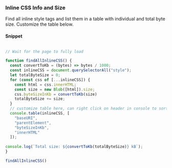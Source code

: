 ### Inline CSS Info and Size

Find all inline style tags and list them in a table with individual and total byte size. Customize the table below.

#### Snippet

```js copy

// Wait for the page to fully load

function findAllInlineCSS() {
  const convertToKb = (bytes) => bytes / 1000;
  const inlineCSS = document.querySelectorAll("style");
  let totalByteSize = 0;
  for (const css of [...inlineCSS]) {
    const html = css.innerHTML;
    const size = new Blob([html]).size;
    css.byteSizeInKb = convertToKb(size)
    totalByteSize += size;
  }
  // customize table here, can right click on header in console to sort table
  console.table(inlineCSS, [
    "baseURI",
    "parentElement",
    "byteSizeInKb",
    "innerHTML"
  ]);
  
console.log(`Total size: ${convertToKb(totalByteSize)} kB`);
}

findAllInlineCSS()
```

